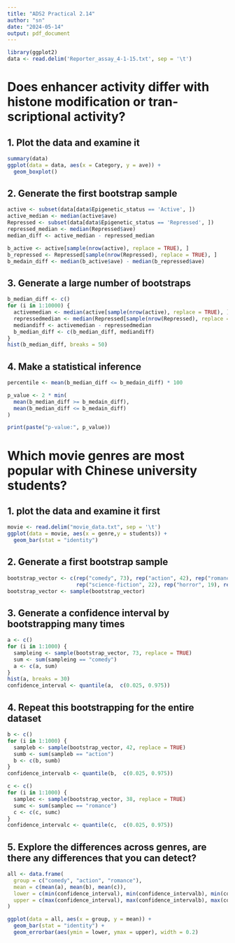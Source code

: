 ```yaml
---
title: "ADS2 Practical 2.14"
author: "sn"
date: "2024-05-14"
output: pdf_document
---
```


```r
library(ggplot2)
data <- read.delim('Reporter_assay_4-1-15.txt', sep = '\t')
```

# Does enhancer activity differ with histone modification or tran- scriptional activity?

## 1. Plot the data and examine it

```r
summary(data)
ggplot(data = data, aes(x = Category, y = ave)) +
  geom_boxplot()
```

## 2. Generate the first bootstrap sample

```r
active <- subset(data[data$Epigenetic_status == 'Active', ])
active_median <- median(active$ave)
Repressed <- subset(data[data$Epigenetic_status == 'Repressed', ])
repressed_median <- median(Repressed$ave)
median_diff <- active_median - repressed_median

b_active <- active[sample(nrow(active), replace = TRUE), ]
b_repressed <- Repressed[sample(nrow(Repressed), replace = TRUE), ]
b_medain_diff <- median(b_active$ave) - median(b_repressed$ave)
```

## 3. Generate a large number of bootstraps

```r
b_median_diff <- c()
for (i in 1:10000) {
  activemedian <- median(active[sample(nrow(active), replace = TRUE), ]$ave)
  repressedmedian <- median(Repressed[sample(nrow(Repressed), replace = TRUE), ]$ave)
  mediandiff <- activemedian - repressedmedian
  b_median_diff <- c(b_median_diff, mediandiff)
}
hist(b_median_diff, breaks = 50)
```
## 4. Make a statistical inference

```r
percentile <- mean(b_median_diff <= b_medain_diff) * 100

p_value <- 2 * min(
  mean(b_median_diff >= b_medain_diff),
  mean(b_median_diff <= b_medain_diff)
)

print(paste("p-value:", p_value))

```
\newpage

# Which movie genres are most popular with Chinese university students?

## 1. plot the data and examine it first

```r
movie <- read.delim("movie_data.txt", sep = '\t')
ggplot(data = movie, aes(x = genre,y = students)) +
  geom_bar(stat = "identity")
```

## 2. Generate a first bootstrap sample

```r
bootstrap_vector <- c(rep("comedy", 73), rep("action", 42), rep("romance", 38), rep("fantasy", 28),
                      rep("science-fiction", 22), rep("horror", 19), rep("crime", 18))
bootstrap_vector <- sample(bootstrap_vector)
```

## 3. Generate a confidence interval by bootstrapping many times

```r
a <- c()
for (i in 1:1000) {
  sampleing <- sample(bootstrap_vector, 73, replace = TRUE)
  sum <- sum(sampleing == "comedy")
  a <- c(a, sum)
}
hist(a, breaks = 30)
confidence_interval <- quantile(a,  c(0.025, 0.975))
```

## 4. Repeat this bootstrapping for the entire dataset

```r
b <- c()
for (i in 1:1000) {
  sampleb <- sample(bootstrap_vector, 42, replace = TRUE)
  sumb <- sum(sampleb == "action")
  b <- c(b, sumb)
}
confidence_intervalb <- quantile(b,  c(0.025, 0.975))

c <- c()
for (i in 1:1000) {
  samplec <- sample(bootstrap_vector, 38, replace = TRUE)
  sumc <- sum(samplec == "romance")
  c <- c(c, sumc)
}
confidence_intervalc <- quantile(c,  c(0.025, 0.975))
```

## 5. Explore the differences across genres, are there any differences that you can detect?

```r
all <- data.frame(
  group = c("comedy", "action", "romance"),
  mean = c(mean(a), mean(b), mean(c)),
  lower = c(min(confidence_interval), min(confidence_intervalb), min(confidence_intervalc)),
  upper = c(max(confidence_interval), max(confidence_intervalb), max(confidence_intervalc))
)

ggplot(data = all, aes(x = group, y = mean)) +
  geom_bar(stat = "identity") + 
  geom_errorbar(aes(ymin = lower, ymax = upper), width = 0.2)



```